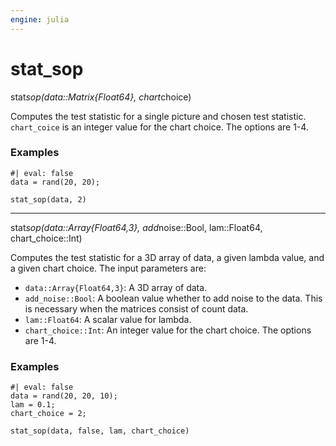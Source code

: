 ```yaml
---
engine: julia
---
```


# stat_sop {#sec-doc}
    

::: {.callout-note appearance="simple" title="docblock" collapse=false}    

stat*sop(data::Matrix{Float64}, chart*choice)
 
Computes the test statistic for a single picture and chosen test statistic. `chart_coice` is an integer value for the chart choice. The options are 1-4.
 

### Examples
    

```julia-repl
#| eval: false
data = rand(20, 20);

stat_sop(data, 2)

```



:::
    

 --- 
 
::: {.callout-note appearance="simple" title="docblock" collapse=false}    

stat*sop(data::Array{Float64,3}, add*noise::Bool, lam::Float64, chart_choice::Int)
 
Computes the test statistic for a 3D array of data, a given lambda value, and a given chart choice. The input parameters are:
 
  * `data::Array{Float64,3}`: A 3D array of data.
  * `add_noise::Bool`: A boolean value whether to add noise to the data. This is necessary when the matrices consist of count data.
  * `lam::Float64`: A scalar value for lambda.
  * `chart_choice::Int`: An integer value for the chart choice. The options are 1-4.

### Examples
    

```julia-repl
#| eval: false
data = rand(20, 20, 10);
lam = 0.1;
chart_choice = 2;

stat_sop(data, false, lam, chart_choice)

```



:::
    

